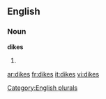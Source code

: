
==English==

===Noun===
'''dikes'''

# {{plural of|[[dike]]}}

[[Category:English plurals]]

[[ar:dikes]]
[[fr:dikes]]
[[it:dikes]]
[[vi:dikes]]